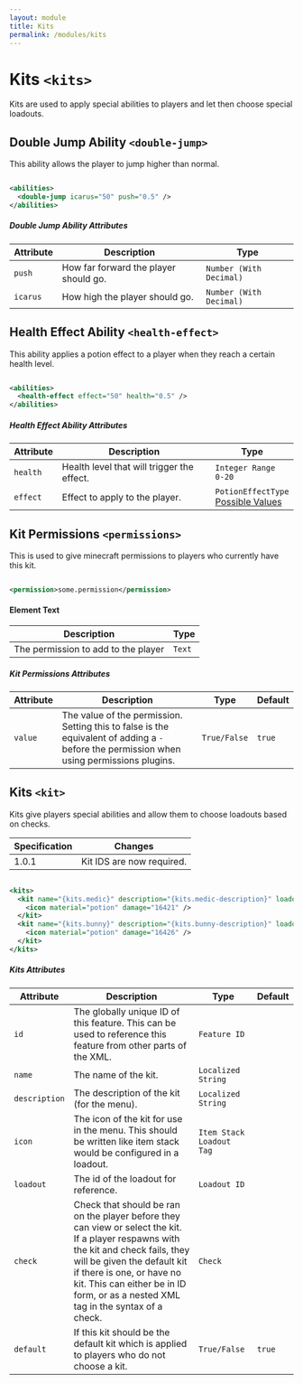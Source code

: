 ```yaml
---
layout: module
title: Kits
permalink: /modules/kits
---
```


# Kits `<kits>`

Kits are used to apply special abilities to players and let then choose special loadouts.

## Double Jump Ability `<double-jump>`

This ability allows the player to jump higher than normal.

```xml

<abilities>
  <double-jump icarus="50" push="0.5" />
</abilities>

```

##### Double Jump Ability Attributes

| Attribute | Description | Type |
| --- | --- | --- |
| `push` | How far forward the player should go. | `Number (With Decimal)` |
| `icarus` | How high the player should go. | `Number (With Decimal)` |

## Health Effect Ability `<health-effect>`

This ability applies a potion effect to a player when they reach a certain health level.

```xml

<abilities>
  <health-effect effect="50" health="0.5" />
</abilities>

```

##### Health Effect Ability Attributes

| Attribute | Description | Type |
| --- | --- | --- |
| `health` | Health level that will trigger the effect. | `Integer Range`<br />`0-20` |
| `effect` | Effect to apply to the player. | `PotionEffectType`<br />[Possible Values](https://hub.spigotmc.org/javadocs/spigot/org/bukkit/potion/PotionEffectType.html) |

## Kit Permissions `<permissions>`

This is used to give minecraft permissions to players who currently have this kit.

```xml

<permission>some.permission</permission>

```

#### Element Text

| Description | Type |
| --- | --- |
| The permission to add to the player | `Text` |

##### Kit Permissions Attributes

| Attribute | Description | Type | Default |
| --- | --- | --- | --- |
| `value` | The value of the permission. Setting this to false is the equivalent of adding a `-` before the permission when using permissions plugins. | `True/False` | `true` |

## Kits `<kit>`

Kits give players special abilities and allow them to choose loadouts based on checks.

| Specification | Changes |
| --- | --- |
| 1.0.1 | Kit IDS are now required. |

```xml

<kits>
  <kit name="{kits.medic}" description="{kits.medic-description}" loadout="medic">
    <icon material="potion" damage="16421" />
  </kit>
  <kit name="{kits.bunny}" description="{kits.bunny-description}" loadout="bunny">
    <icon material="potion" damage="16426" />
  </kit>
</kits>

```

##### Kits Attributes

| Attribute | Description | Type | Default |
| --- | --- | --- | --- |
| `id` | The globally unique ID of this feature. This can be used to reference this feature from other parts of the XML. | `Feature ID` | |
| `name` | The name of the kit. | `Localized String` | |
| `description` | The description of the kit (for the menu). | `Localized String` | |
| `icon` | The icon of the kit for use in the menu. This should be written like item stack would be configured in a loadout. | `Item Stack Loadout Tag` | |
| `loadout` | The id of the loadout for reference. | `Loadout ID` | |
| `check` | Check that should be ran on the player before they can view or select the kit. If a player respawns with the kit and check fails, they will be given the default kit if there is one, or have no kit. This can either be in ID form, or as a nested XML tag in the syntax of a check. | `Check` | |
| `default` | If this kit should be the default kit which is applied to players who do not choose a kit. | `True/False` | `true` |

